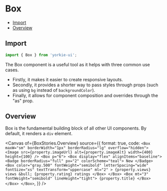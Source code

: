 # Box


<Meta of={BoxStories} />

- [Import](#import)
- [Overview](#overview)

## Import

```jsx
import { Box } from 'yorkie-ui';
```

The Box component is a useful tool as it helps with three common use cases.

- Firstly, it makes it easier to create responsive layouts.
- Secondly, it provides a shorter way to pass styles through props (such as using `bg` instead of `backgroundColor`).
- Finally, it allows for component composition and overrides through the "as" prop.

## Overview

Box is the fundamental building block of all other UI components. By default, it renders a `div` element.

<Canvas
  of={BoxStories.Overview}
  source={{
    format: true,
    code: `
      <Box maxW="sm" borderWidth="1px" borderRadius="lg" overflow="hidden">
        <Image src={property.imageUrl} alt={property.imageAlt} width={400} height={100} />
        <Box p="6">
          <Box display="flex" alignItems="baseline">
            <Badge borderRadius="full" px="2" colorScheme="teal">
              New
            </Badge>
            <Box
              color="gray.500"
              fontWeight="semibold"
              letterSpacing="wide"
              fontSize="xs"
              textTransform="uppercase"
              ml="2"
            >
                {property.views} views &bull; {property.rating} ratings
            </Box>
          </Box>
          <Box mt="3" fontWeight="semibold" lineHeight="tight">
              {property.title}
          </Box>
        </Box>
      </Box>
    `,
  }}
/>
